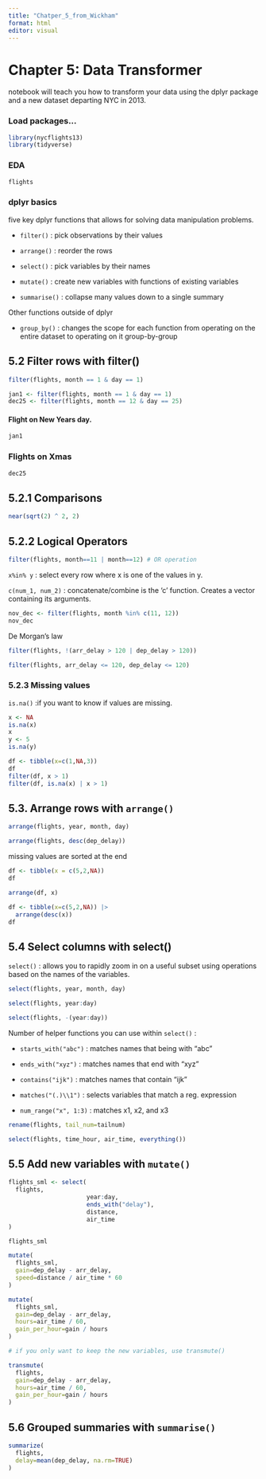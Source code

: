 ```yaml
---
title: "Chatper_5_from_Wickham"
format: html
editor: visual
---
```


# Chapter 5: Data Transformer 

notebook will teach you how to transform your data using the dplyr package and a new dataset departing NYC in 2013.

### Load packages...

```r

library(nycflights13)
library(tidyverse)

```

### EDA

```r

flights
```

#### 

### dplyr basics

five key dplyr functions that allows for solving data manipulation problems.

-   `filter()` : pick observations by their values

-   `arrange()` : reorder the rows

-   `select()` : pick variables by their names

-   `mutate()` : create new variables with functions of existing variables

-   `summarise()` : collapse many values down to a single summary

Other functions outside of dplyr

-   `group_by()` : changes the scope for each function from operating on the entire dataset to operating on it group-by-group

## 5.2 Filter rows with filter()

```r

filter(flights, month == 1 & day == 1)
```

```r

jan1 <- filter(flights, month == 1 & day == 1)
dec25 <- filter(flights, month == 12 & day == 25)
```

#### Flight on New Years day.

```r
jan1
```

### Flights on Xmas

```r
dec25
```

## 5.2.1 Comparisons

```r

near(sqrt(2) ^ 2, 2)
```

## 5.2.2 Logical Operators

```r

filter(flights, month==11 | month==12) # OR operation
```

`x%in% y` : select every row where x is one of the values in y.

`c(num_1, num_2)` : concatenate/combine is the 'c' function. Creates a vector containing its arguments.

```r
nov_dec <- filter(flights, month %in% c(11, 12))
nov_dec
```

De Morgan's law

```r
filter(flights, !(arr_delay > 120 | dep_delay > 120))

```

```r
filter(flights, arr_delay <= 120, dep_delay <= 120)

```

### 5.2.3 Missing values

`is.na()` :if you want to know if values are missing.

```r

x <- NA
is.na(x)
x
y <- 5
is.na(y)
```

```r

df <- tibble(x=c(1,NA,3))
df
filter(df, x > 1)
filter(df, is.na(x) | x > 1)
```

## 5.3.  Arrange rows with `arrange()` 

```r

arrange(flights, year, month, day)
```

```r

arrange(flights, desc(dep_delay))
```

missing values are sorted at the end

```r

df <- tibble(x = c(5,2,NA))
df

arrange(df, x)

df <- tibble(x=c(5,2,NA)) |>
  arrange(desc(x))
df
```

## 5.4 Select columns with select()

`select()` : allows you to rapidly zoom in on a useful subset using operations based on the names of the variables.

```r
select(flights, year, month, day)

select(flights, year:day)

select(flights, -(year:day))

```

Number of helper functions you can use within `select()` :

-   `starts_with("abc")` : matches names that being with "abc"

-   `ends_with("xyz")` : matches names that end with "xyz"

-   `contains("ijk")` : matches names that contain "ijk"

-   `matches("(.)\\1")` : selects variables that match a reg. expression

-   `num_range("x", 1:3)` : matches x1, x2, and x3

```r
rename(flights, tail_num=tailnum)
```

```r
select(flights, time_hour, air_time, everything())
```

## 

## 5.5 Add new variables with `mutate()` 

```r
flights_sml <- select(
  flights,
                      year:day,
                      ends_with("delay"),
                      distance,
                      air_time
)

flights_sml

mutate(
  flights_sml,
  gain=dep_delay - arr_delay,
  speed=distance / air_time * 60
)

mutate(
  flights_sml,
  gain=dep_delay - arr_delay,
  hours=air_time / 60,
  gain_per_hour=gain / hours
)

# if you only want to keep the new variables, use transmute()

transmute(
  flights,
  gain=dep_delay - arr_delay,
  hours=air_time / 60,
  gain_per_hour=gain / hours
)
```

## 5.6 Grouped summaries with `summarise()`

```r
summarize(
  flights,
  delay=mean(dep_delay, na.rm=TRUE)
)
```

### 
